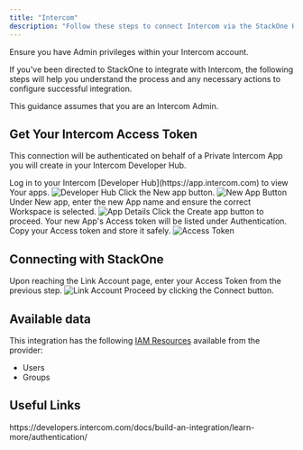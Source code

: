```yaml
---
title: "Intercom"
description: "Follow these steps to connect Intercom via the StackOne Hub successfully."
---
```



<Warning>
  Ensure you have Admin privileges within your Intercom account.
</Warning>

If you've been directed to StackOne to integrate with Intercom, the following steps will help you understand the process and any necessary actions to configure successful integration.

This guidance assumes that you are an Intercom Admin.

## Get Your Intercom Access Token

This connection will be authenticated on behalf of a Private Intercom App you will create in your Intercom Developer Hub.

<Steps>
  <Step title="Log in to Developer Hub">
    Log in to your Intercom [Developer Hub](https://app.intercom.com) to view Your apps.
    <Frame>
      <img className='rounded-md' style={{ margin: '0 auto', border: '1px solid #efefef' }} alt="Developer Hub" src="/images/intercom/image1.png" />
    </Frame>
  </Step>

  <Step title="Create a New App">
    Click the New app button.
    <Frame>
      <img className='rounded-md' style={{ margin: '0 auto', border: '1px solid #efefef' }} alt="New App Button" src="/images/intercom/image2.png" />
    </Frame>
  </Step>

  <Step title="Enter App Details">
    Under New app, enter the new App name and ensure the correct Workspace is selected.
    <Frame>
      <img className='rounded-md' style={{ margin: '0 auto', border: '1px solid #efefef' }} alt="App Details" src="/images/intercom/image3.png" />
    </Frame>
  </Step>

  <Step title="Create App">
    Click the Create app button to proceed.
  </Step>

  <Step title="Copy Access Token">
    Your new App's Access token will be listed under Authentication. Copy your Access token and store it safely.
    <Frame>
      <img className='rounded-md' style={{ margin: '0 auto', border: '1px solid #efefef' }} alt="Access Token" src="/images/intercom/image4.png" />
    </Frame>
  </Step>
</Steps>

## Connecting with StackOne

<Steps>
  <Step title="Enter Access Token">
    Upon reaching the Link Account page, enter your Access Token from the previous step.
    <Frame>
      <img className='rounded-md' style={{ margin: '0 auto', border: '1px solid #efefef' }} alt="Link Account" src="/images/intercom/image5.png" />
    </Frame>
  </Step>

  <Step title="Connect">
    Proceed by clicking the Connect button.
  </Step>
</Steps>

<IntegrationFooter />


## Available data

This integration has the following [IAM Resources](https://docs.stackone.com/reference/iam_list_users) available from the provider:
<ul>
 <li>Users</li>
 <li>Groups</li>
</ul>


## Useful Links
<Card title="Authentication Guide" icon="link" href="https://developers.intercom.com/docs/build-an-integration/learn-more/authentication/">
    https://developers.intercom.com/docs/build-an-integration/learn-more/authentication/
</Card>


